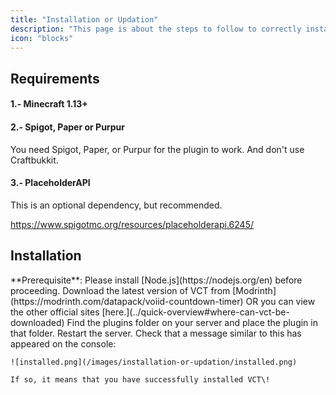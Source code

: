 ```yaml
---
title: "Installation or Updation"
description: "This page is about the steps to follow to correctly install Voiid Countdown Timer."
icon: "blocks"
---
```


## Requirements

#### 1.- Minecraft 1.13\+

#### 2.- Spigot, Paper or Purpur

<Warning>
  You need Spigot, Paper, or Purpur for the plugin to work. And don't use Craftbukkit.
</Warning>

#### 3.- PlaceholderAPI

<Info>
  This is an optional dependency, but recommended.

  https://www.spigotmc.org/resources/placeholderapi.6245/
</Info>

## Installation

<Info>
  **Prerequisite**: Please install [Node.js](https://nodejs.org/en) before proceeding.
</Info>

<Steps>
  <Step title="Download the plugin">
    Download the latest version of VCT from [Modrinth](https://modrinth.com/datapack/voiid-countdown-timer) OR you can view the other official sites [here.](../quick-overview#where-can-vct-be-downloaded)
  </Step>
  <Step title="Place the plugin in the plugins folder">
    Find the plugins folder on your server and place the plugin in that folder.
  </Step>
  <Step title="Restart">
    Restart the server.
  </Step>
  <Step title="Final checking">
    Check that a message similar to this has appeared on the console:

    ![installed.png](/images/installation-or-updation/installed.png)

    If so, it means that you have successfully installed VCT\!
  </Step>
</Steps>